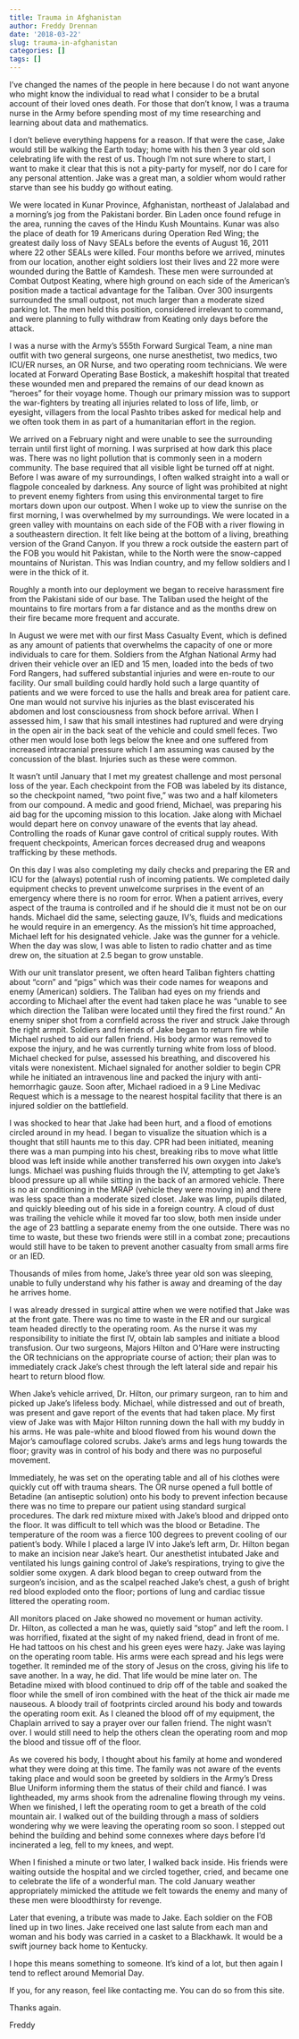 ```yaml
---
title: Trauma in Afghanistan
author: Freddy Drennan
date: '2018-03-22'
slug: trauma-in-afghanistan
categories: []
tags: []
---
```


I’ve changed the names of the people in here because I do not want anyone who might know the individual to read what I consider to be a brutal account of their loved ones death. For those that don't know, I was a trauma nurse in the Army before spending most of my time researching and learning about data and mathematics. 

I don’t believe everything happens for a reason. If that were the case, Jake would still be walking the Earth today; home with his then 3 year old son celebrating life with the rest of us. Though I’m not sure where to start, I want to make it clear that this is not a pity-party for myself, nor do I care for any personal attention. Jake was a great man, a soldier whom would rather starve than see his buddy go without eating.

We were located in Kunar Province, Afghanistan, northeast of Jalalabad and a morning’s jog from the Pakistani border. Bin Laden once found refuge in the area, running the caves of the Hindu Kush Mountains. Kunar was also the place of death for 19 Americans during Operation Red Wing; the greatest daily loss of Navy SEALs before the events of August 16, 2011 where 22 other SEALs were killed. Four months before we arrived, minutes from our location, another eight soldiers lost their lives and 22 more were wounded during the Battle of Kamdesh. These men were surrounded at Combat Outpost Keating, where high ground on each side of the American’s position made a tactical advantage for the Taliban. Over 300 insurgents surrounded the small outpost, not much larger than a moderate sized parking lot. The men held this position, considered irrelevant to command, and were planning to fully withdraw from Keating only days before the attack.

I was a nurse with the Army’s 555th Forward Surgical Team, a nine man outfit with two general surgeons, one nurse anesthetist, two medics, two ICU/ER nurses, an OR Nurse, and two operating room technicians. We were located at Forward Operating Base Bostick, a makeshift hospital that treated these wounded men and prepared the remains of our dead known as “heroes” for their voyage home. Though our primary mission was to support the war-fighters by treating all injuries related to loss of life, limb, or eyesight, villagers from the local Pashto tribes asked for medical help and we often took them in as part of a humanitarian effort in the region.

We arrived on a February night and were unable to see the surrounding terrain until first light of morning. I was surprised at how dark this place was. There was no light pollution that is commonly seen in a modern community. The base required that all visible light be turned off at night. Before I was aware of my surroundings, I often walked straight into a wall or flagpole concealed by darkness. Any source of light was prohibited at night to prevent enemy fighters from using this environmental target to fire mortars down upon our outpost. When I woke up to view the sunrise on the first morning, I was overwhelmed by my surroundings. We were located in a green valley with mountains on each side of the FOB with a river flowing in a southeastern direction. It felt like being at the bottom of a living, breathing version of the Grand Canyon. If you threw a rock outside the eastern part of the FOB you would hit Pakistan, while to the North were the snow-capped mountains of Nuristan. This was Indian country, and my fellow soldiers and I were in the thick of it.

Roughly a month into our deployment we began to receive harassment fire from the Pakistani side of our base. The Taliban used the height of the mountains to fire mortars from a far distance and as the months drew on their fire became more frequent and accurate.

In August we were met with our first Mass Casualty Event, which is defined as any amount of patients that overwhelms the capacity of one or more individuals to care for them. Soldiers from the Afghan National Army had driven their vehicle over an IED and 15 men, loaded into the beds of two Ford Rangers, had suffered substantial injuries and were en-route to our facility. Our small building could hardly hold such a large quantity of patients and we were forced to use the halls and break area for patient care. One man would not survive his injuries as the blast eviscerated his abdomen and lost consciousness from shock before arrival. When I assessed him, I saw that his small intestines had ruptured and were drying in the open air in the back seat of the vehicle and could smell feces. Two other men would lose both legs below the knee and one suffered from increased intracranial pressure which I am assuming was caused by the concussion of the blast. Injuries such as these were common.

It wasn’t until January that I met my greatest challenge and most personal loss of the year. Each checkpoint from the FOB was labeled by its distance, so the checkpoint named, “two point five,” was two and a half kilometers from our compound. A medic and good friend, Michael, was preparing his aid bag for the upcoming mission to this location. Jake along with Michael would depart here on convoy unaware of the events that lay ahead. Controlling the roads of Kunar gave control of critical supply routes. With frequent checkpoints, American forces decreased drug and weapons trafficking by these methods.

On this day I was also completing my daily checks and preparing the ER and ICU for the (always) potential rush of incoming patients. We completed daily equipment checks to prevent unwelcome surprises in the event of an emergency where there is no room for error. When a patient arrives, every aspect of the trauma is controlled and if he should die it must not be on our hands. Michael did the same, selecting gauze, IV’s, fluids and medications he would require in an emergency. As the mission’s hit time approached, Michael left for his designated vehicle. Jake was the gunner for a vehicle. When the day was slow, I was able to listen to radio chatter and as time drew on, the situation at 2.5 began to grow unstable.

With our unit translator present, we often heard Taliban fighters chatting about “corn” and “pigs” which was their code names for weapons and enemy (American) soldiers. The Taliban had eyes on my friends and according to Michael after the event had taken place he was “unable to see which direction the Taliban were located until they fired the first round.” An enemy sniper shot from a cornfield across the river and struck Jake through the right armpit. Soldiers and friends of Jake began to return fire while Michael rushed to aid our fallen friend. His body armor was removed to expose the injury, and he was currently turning white from loss of blood. Michael checked for pulse, assessed his breathing, and discovered his vitals were nonexistent. Michael signaled for another soldier to begin CPR while he initiated an intravenous line and packed the injury with anti-hemorrhagic gauze. Soon after, Michael radioed in a 9 Line Medivac Request which is a message to the nearest hospital facility that there is an injured soldier on the battlefield.

I was shocked to hear that Jake had been hurt, and a flood of emotions circled around in my head. I began to visualize the situation which is a thought that still haunts me to this day. CPR had been initiated, meaning there was a man pumping into his chest, breaking ribs to move what little blood was left inside while another transferred his own oxygen into Jake’s lungs. Michael was pushing fluids through the IV, attempting to get Jake’s blood pressure up all while sitting in the back of an armored vehicle. There is no air conditioning in the MRAP (vehicle they were moving in) and there was less space than a moderate sized closet. Jake was limp, pupils dilated, and quickly bleeding out of his side in a foreign country. A cloud of dust was trailing the vehicle while it moved far too slow, both men inside under the age of 23 battling a separate enemy from the one outside. There was no time to waste, but these two friends were still in a combat zone; precautions would still have to be taken to prevent another casualty from small arms fire or an IED.

Thousands of miles from home, Jake’s three year old son was sleeping, unable to fully understand why his father is away and dreaming of the day he arrives home.

I was already dressed in surgical attire when we were notified that Jake was at the front gate. There was no time to waste in the ER and our surgical team headed directly to the operating room. As the nurse it was my responsibility to initiate the first IV, obtain lab samples and initiate a blood transfusion. Our two surgeons, Majors Hilton and O’Hare were instructing the OR technicians on the appropriate course of action; their plan was to immediately crack Jake's chest through the left lateral side and repair his heart to return blood flow.

When Jake’s vehicle arrived, Dr. Hilton, our primary surgeon, ran to him and picked up Jake’s lifeless body. Michael, while distressed and out of breath, was present and gave report of the events that had taken place. My first view of Jake was with Major Hilton running down the hall with my buddy in his arms. He was pale-white and blood flowed from his wound down the Major’s camouflage colored scrubs. Jake’s arms and legs hung towards the floor; gravity was in control of his body and there was no purposeful movement.

Immediately, he was set on the operating table and all of his clothes were quickly cut off with trauma shears. The OR nurse opened a full bottle of Betadine (an antiseptic solution) onto his body to prevent infection because there was no time to prepare our patient using standard surgical procedures. The dark red mixture mixed with Jake’s blood and dripped onto the floor. It was difficult to tell which was the blood or Betadine. The temperature of the room was a fierce 100 degrees to prevent cooling of our patient’s body. While I placed a large IV into Jake’s left arm, Dr. Hilton began to make an incision near Jake’s heart. Our anesthetist intubated Jake and ventilated his lungs gaining control of Jake’s respirations, trying to give the soldier some oxygen. A dark blood began to creep outward from the surgeon’s incision, and as the scalpel reached Jake’s chest, a gush of bright red blood exploded onto the floor; portions of lung and cardiac tissue littered the operating room.

All monitors placed on Jake showed no movement or human activity. Dr. Hilton, as collected a man he was, quietly said “stop” and left the room. I was horrified, fixated at the sight of my naked friend, dead in front of me. He had tattoos on his chest and his green eyes were hazy. Jake was laying on the operating room table. His arms were each spread and his legs were together. It reminded me of the story of Jesus on the cross, giving his life to save another. In a way, he did. That life would be mine later on. The Betadine mixed with blood continued to drip off of the table and soaked the floor while the smell of iron combined with the heat of the thick air made me nauseous. A bloody trail of footprints circled around his body and towards the operating room exit. As I cleaned the blood off of my equipment, the Chaplain arrived to say a prayer over our fallen friend. The night wasn't over. I would still need to help the others clean the operating room and mop the blood and tissue off of the floor.

As we covered his body, I thought about his family at home and wondered what they were doing at this time. The family was not aware of the events taking place and would soon be greeted by soldiers in the Army’s Dress Blue Uniform informing them the status of their child and fiancé. I was lightheaded, my arms shook from the adrenaline flowing through my veins. When we finished, I left the operating room to get a breath of the cold mountain air. I walked out of the building through a mass of soldiers wondering why we were leaving the operating room so soon. I stepped out behind the building and behind some connexes where days before I'd incinerated a leg, fell to my knees, and wept.

When I finished a minute or two later, I walked back inside. His friends were waiting outside the hospital and we circled together, cried, and became one to celebrate the life of a wonderful man. The cold January weather appropriately mimicked the attitude we felt towards the enemy and many of these men were bloodthirsty for revenge.

Later that evening, a tribute was made to Jake. Each soldier on the FOB lined up in two lines. Jake received one last salute from each man and woman and his body was carried in a casket to a Blackhawk. It would be a swift journey back home to Kentucky.

I hope this means something to someone. It’s kind of a lot, but then again I tend to reflect around Memorial Day.

If you, for any reason, feel like contacting me. You can do so from this site. 

Thanks again.

Freddy
